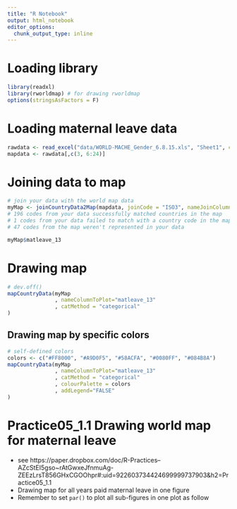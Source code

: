 ```yaml
---
title: "R Notebook"
output: html_notebook
editor_options: 
  chunk_output_type: inline
---
```



# Loading library
```r
library(readxl)
library(rworldmap) # for drawing rworldmap
options(stringsAsFactors = F)
```

# Loading maternal leave data
```r
rawdata <- read_excel("data/WORLD-MACHE_Gender_6.8.15.xls", "Sheet1", col_names=T)
mapdata <- rawdata[,c(3, 6:24)]
```



# Joining data to map

```r
# join your data with the world map data
myMap <- joinCountryData2Map(mapdata, joinCode = "ISO3", nameJoinColumn = "iso3")
# 196 codes from your data successfully matched countries in the map
# 1 codes from your data failed to match with a country code in the map
# 47 codes from the map weren't represented in your data

myMap$matleave_13
```


# Drawing map
```r
# dev.off()
mapCountryData(myMap
               , nameColumnToPlot="matleave_13"
               , catMethod = "categorical"
)
```


## Drawing map by specific colors
```r
# self-defined colors
colors <- c("#FF8000", "#A9D0F5", "#58ACFA", "#0080FF", "#084B8A")
mapCountryData(myMap
			   , nameColumnToPlot="matleave_13"
			   , catMethod = "categorical"
			   , colourPalette = colors
			   , addLegend="FALSE"
)

```



# Practice05_1.1 Drawing world map for maternal leave
- see https://paper.dropbox.com/doc/R-Practices--AZcStEI5gso~rAtGwxeJfnmuAg-ZEEzLrsT856GHxCGOOhpr#:uid=922603734424699999737903&h2=Practice05_1.1
- Drawing map for all years paid maternal leave in one figure
- Remember to set `par()` to plot all sub-figures in one plot as follow

```r

```


